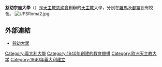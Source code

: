 '''慈幼宗座大學'''（{{lang-it|Università Pontificia Salesiana}}）是[[天主教|天主教]][[慈幼會|慈幼會]]創辦的[[天主教|天主教]]大學，分別在[[羅馬|羅馬]]及[[都靈|都靈]]設有校舍。
[[File:UPSRoma2.jpg|thumb]]

==外部連結==
* {{it}}[http://www.unisal.it/ 慈幼大學] {{Wayback|url=http://www.unisal.it/ |date=20061123215722 }}

{{羅馬宗座大學及高等教育機構}}
{{Authority control}}
{{Univ-stub}}

[[Category:義大利大學|Category:義大利大學]]
[[Category:1940年創建的教育機構|Category:1940年創建的教育機構]]
[[Category:欧洲天主教大学|Category:欧洲天主教大学]]
[[Category:1940年義大利建立|Category:1940年義大利建立]]